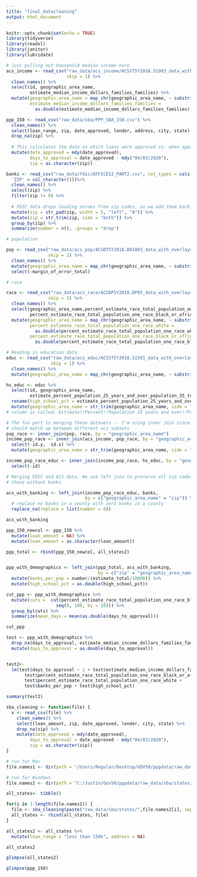 ```yaml
---
title: "final_datacleaning"
output: html_document
---
```


```r
knitr::opts_chunk$set(echo = TRUE)
library(tidyverse)
library(readxl)
library(janitor)
library(lubridate)


```

```r
# Just pulling out household median income here
acs_income <- read_csv("raw_data/acs_income/ACSST5Y2018.S1903_data_with_overlays_2020-10-12T102624.csv",
                       skip = 1) %>%
  clean_names() %>%
  select(id, geographic_area_name, 
         estimate_median_income_dollars_families_families) %>%
  mutate(geographic_area_name = map_chr(geographic_area_name, ~ substring(., 6)),
         estimate_median_income_dollars_families_families = 
           as.double(estimate_median_income_dollars_families_families))
```
```r
ppp_150 <- read_csv("raw_data/sba/PPP_SBA_150.csv") %>%
  clean_names() %>%
  select(loan_range, zip, date_approved, lender, address, city, state) %>%
  drop_na(zip) %>%
  
  # This calculates the date on which loans were approved vs. when apps opened.
  mutate(date_approved = mdy(date_approved), 
         days_to_approval = date_approved - mdy("04/03/2020"),
         zip = as.character(zip))

```
```r
banks <- read_csv("raw_data/fdic/OFFICES2_PART2.csv", col_types = cols(
  'ZIP' = col_character()))%>%
  clean_names() %>%
  select(zip) %>%
  filter(zip != 0) %>%
  
  # FDIC data drops leading zeroes from zip codes, so we add them back!
  mutate(zip = str_pad(zip, width = 5, "left", "0")) %>%
  mutate(zip = str_trim(zip, side = "both")) %>%
  group_by(zip) %>%
  summarize(number = n(), .groups = "drop")

```

```r
# population

pop <- read_csv("raw_data/acs_pop/ACSDT5Y2018.B01003_data_with_overlays_2020-10-06T100104.csv",
                skip = 1) %>%
  clean_names() %>%
  mutate(geographic_area_name = map_chr(geographic_area_name, ~ substring(., 6))) %>%
  select(-margin_of_error_total)
```


```r
# race

race <- read_csv("raw_data/acs_race/ACSDP5Y2018.DP05_data_with_overlays_2020-10-12T162449.csv",
                skip = 1) %>%
  clean_names() %>%
  select(geographic_area_name,percent_estimate_race_total_population_one_race_white,
         percent_estimate_race_total_population_one_race_black_or_african_american) %>%
  mutate(geographic_area_name = map_chr(geographic_area_name, ~ substring(., 6)),
         percent_estimate_race_total_population_one_race_white = 
           as.double(percent_estimate_race_total_population_one_race_white),
         percent_estimate_race_total_population_one_race_black_or_african_american = 
           as.double(percent_estimate_race_total_population_one_race_black_or_african_american))
```


```r
# Reading in education data
educ <- read_csv("raw_data/acs_educ/ACSST5Y2018.S1501_data_with_overlays_2020-10-15T084511.csv",
                 skip = 1) %>%
  clean_names() %>%
  mutate(geographic_area_name = map_chr(geographic_area_name, ~ substring(., 6)))

hs_educ <- educ %>%
  select(id, geographic_area_name, 
         estimate_percent_population_25_years_and_over_population_35_to_44_years_high_school_graduate_or_higher) %>%
  rename(high_school_pct = estimate_percent_population_25_years_and_over_population_35_to_44_years_high_school_graduate_or_higher) %>%
  mutate(geographic_area_name = str_trim(geographic_area_name, side = "both"))
# column is called: Estimate!!Percent!!Population 25 years and over!!Population 35 to 44 years!!High school graduate or higher

```


```r
# The fun part is merging these datasets -- I'm using inner join since all rows
# should match up between different acs subsets
pop_race <- inner_join(pop, race, by = "geographic_area_name")
income_pop_race <- inner_join(acs_income, pop_race, by = "geographic_area_name") %>%
  select(-id.y, -id.x) %>%
  mutate(geographic_area_name = str_trim(geographic_area_name, side = "both"))

income_pop_race_educ <- inner_join(income_pop_race, hs_educ, by = "geographic_area_name") %>%
  select(-id)

```


```r
# Merging FDIC and ACS data. We use left join to preserve all zip codes, even
# those without banks

acs_with_banking <- left_join(income_pop_race_educ, banks, 
                              by = c("geographic_area_name" = "zip")) %>%
  # replace no banks in a county with zero banks in a county
  replace_na(replace = list(number = 0))

acs_with_banking
```


```r

ppp_150_newcol <- ppp_150 %>%
  mutate(loan_amount = NA) %>%
  mutate(loan_amount = as.character(loan_amount))

ppp_total <- rbind(ppp_150_newcol, all_states2)


ppp_with_demographics <- left_join(ppp_total, acs_with_banking, 
                                   by = c("zip" = "geographic_area_name")) %>%
  mutate(banks_per_pop = number/(estimate_total/10000)) %>%
  mutate(high_school_pct = as.double(high_school_pct))
```


```r
cut_ppp <- ppp_with_demographics %>%
  mutate(cuts =  cut(percent_estimate_race_total_population_one_race_black_or_african_american,
                   seq(0, 100, by = 10))) %>%
  group_by(cuts) %>%
  summarize(mean_days = mean(as.double(days_to_approval)))

cut_ppp
```


```r
test <- ppp_with_demographics %>%
  drop_na(days_to_approval, estimate_median_income_dollars_families_families, high_school_pct) %>%
  mutate(days_to_approval = as.double(days_to_approval))


test2<- 
  lm(test$days_to_approval ~ 1 + test$estimate_median_income_dollars_families_families +
       test$percent_estimate_race_total_population_one_race_black_or_african_american +
       test$percent_estimate_race_total_population_one_race_white + 
       test$banks_per_pop + test$high_school_pct)

summary(test2)
```


```r
sba_cleaning <- function(file) {
  x <- read_csv(file) %>%
    clean_names() %>%
    select(loan_amount, zip, date_approved, lender, city, state) %>%
    drop_na(zip) %>%
    mutate(date_approved = mdy(date_approved), 
         days_to_approval = date_approved - mdy("04/03/2020"),
         zip = as.character(zip))
}
```


```r
# run for Mac
file.names1 <- dir(path = "/Users/Regular/Desktop/GOV50/pppdata/raw_data/sba/states/", pattern = ".csv")

# run for Windows
file.names2 <- dir(path = "C:/Justin/Gov50/pppdata/raw_data/sba/states/", pattern = ".csv")
```


```r
all_states<- tibble()

for(i in 1:length(file.names2)) {
  file <- sba_cleaning(paste("raw_data/sba/states/",file.names2[i], sep = ""))
  all_states <- rbind(all_states, file)
}

```


```r
all_states2 <- all_states %>%
  mutate(loan_range = "less than 150k", address = NA)

all_states2
```


```r
glimpse(all_states2)

glimpse(ppp_150)
```

